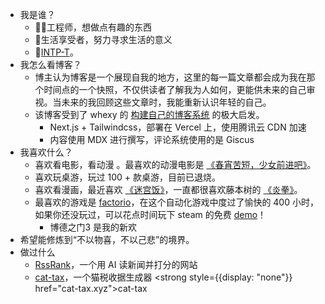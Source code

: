 - 我是谁？
    - 🧑‍💻工程师，想做点有趣的东西
    - 🌱生活享受者，努力寻求生活的意义
    - 👨[INTP-T](https://www.16personalities.com/ch/结果/intp-t/x/6r4u46ygo)。
- 我怎么看博客？
    - 博主认为博客是一个展现自我的地方，这里的每一篇文章都会成为我在那个时间点的一个快照，不仅供读者了解我为人如何，更能供未来的自己审视。当未来的我回顾这些文章时，我能重新认识年轻的自己。
    - 该博客受到了 whexy 的 [构建自己的博客系统](https://www.whexy.com/posts/blog-diy) 的极大启发。
        - Next.js + Tailwindcss，部署在 Vercel 上，使用腾讯云 CDN 加速
        - 内容使用 MDX 进行撰写，评论系统使用的是 Giscus
- 我喜欢什么？
    - 喜欢看电影，看动漫 <DeletedData data="成为婆罗门！" /> 。最喜欢的动漫电影是 [《春宵苦短，少女前进吧》](https://bangumi.tv/subject/202240)。
    - 喜欢玩桌游，玩过 100 + 款桌游，目前已退烧。
    - 喜欢看漫画，最近喜欢 [《迷宫饭》](https://bangumi.tv/subject/105206)，一直都很喜欢藤本树的 [《炎拳》](https://bangumi.tv/subject/179872)。
    - 最喜欢的游戏是 [factorio](https://www.factorio.com/)，在这个自动化游戏中度过了愉快的 400 小时，如果你还没玩过，可以花点时间玩下 steam 的免费 [demo](https://store.steampowered.com/app/427520/Factorio/)！
        - 博德之门3 是我的新欢
- 希望能修炼到“不以物喜，不以己悲”的境界。
- 做过什么
	- [RssRank](https://letter.rssrank.com/daily/today)，一个用 AI 读新闻并打分的网站
    - [cat-tax](https://cat-tax-wheat.vercel.app)，一个猫税收据生成器 <strong style={{display: "none"}} href="cat-tax.xyz">cat-tax</strong>

